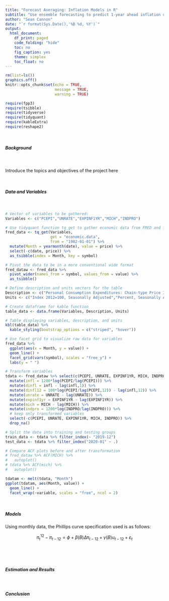 ```yaml
---
title: "Forecast Averaging: Inflation Models in R"
subtitle: "Use ensemble forecasting to predict 1-year ahead inflation using data from FRED"
author: "Sean Cannon"
date: "`r format(Sys.Date(),'%B %d, %Y')`"
output: 
  html_document:
    df_print: paged
    code_folding: "hide"
    toc: no
    fig_caption: yes
    theme: simplex
    toc_float: no
---
```

```r
rm(list=ls())
graphics.off()
knitr::opts_chunk$set(echo = TRUE,
                      message = TRUE,
                      warning = TRUE)
```

```r
require(fpp3)
require(tsibble)
require(tidyverse)
require(tidyquant)
require(kableExtra)
require(reshape2)
```

<br>
<h5>Background</h5>
<br>

Introduce the topics and objectives of the project here

<br>
<h5>Data and Variables</h5>
<br>
```r
# Vector of variables to be gathered:
Variables <- c("PCEPI","UNRATE","EXPINF1YR","MICH","INDPRO")

# Use tidyquant function tq_get to gather economic data from FRED and format as a tsibble
fred_data <- tq_get(Variables,
                    get = "economic.data",
                    from = "1982-01-01") %>%
  mutate(Month = yearmonth(date), value = price) %>%
  select(-c(date, price)) %>%
  as_tsibble(index = Month, key = symbol)

# Pivot the data to be in a more conventional wide format
fred_dataw <- fred_data %>%
  pivot_wider(names_from = symbol, values_from = value) %>%
  as_tsibble()
```

```r
# Define description and units vectors for the table
Description <- c("Personal Consumption Expenditures: Chain-type Price Index","Unemployment Rate","1-Year Expected Inflation","University of Michigan: Inflation Expectation","Industrial Production: Total Index")
Units <- c("Index 2012=100, Seasonally Adjusted","Percent, Seasonally Adjusted","Percent, Not Seasonally Adjusted","Percent, Not Seasonally Adjusted","Index 2017=100, Seasonally Adjusted")

# Create dataframe for kable function
table_data <- data.frame(Variables, Description, Units)

# Table displaying variables, description, and units
kbl(table_data) %>%
  kable_styling(bootstrap_options = c("striped", "hover"))
```

```r
# Use facet grid to visualize raw data for variables
fred_data %>% 
  ggplot(aes(x = Month, y = value)) + 
  geom_line() + 
  facet_grid(vars(symbol), scales = "free_y") + 
  labs(y = " ")
```

```r
# Transform variables
tdata <- fred_dataw %>% select(c(PCEPI, UNRATE, EXPINF1YR, MICH, INDPRO)) %>%
  mutate(infl = 1200*log(PCEPI/lag(PCEPI))) %>%                           # inflation
  mutate(dinfl = infl - lag(infl,1)) %>%                                  # differenced inflation
  mutate(dinfl12 = 100*log(PCEPI/lag(PCEPI,12)) - lag(infl,12)) %>%       # differenced inflation 12
  mutate(unrate = UNRATE - lag(UNRATE)) %>%                               # differenced unrate
  mutate(expinf1yr = EXPINF1YR - lag(EXPINF1YR)) %>%                      # differenced expected inf
  mutate(mich = MICH - lag(MICH)) %>%                                     # differenced mich
  mutate(indpro = 1200*log(INDPRO/lag(INDPRO))) %>%                       # differenced indpro
  # keep only transformed variables
  select(-c(PCEPI, UNRATE, EXPINF1YR, MICH, INDPRO)) %>%
  drop_na()

# Split the data into training and testing groups
train_data <- tdata %>% filter_index(~ "2019-12")
test_data <- tdata %>% filter_index("2020-01" ~ .)
```

```r
# Compare ACF plots before and after transformation
# fred_dataw %>% ACF(MICH) %>%
#   autoplot()
# tdata %>% ACF(mich) %>%
#   autoplot()
```


```r
tdatam <- melt(tdata, "Month")
ggplot(tdatam, aes(Month, value)) + 
  geom_line() + 
  facet_wrap(~variable, scales = "free", ncol = 2)
```


<br>
<h5>Models</h5>

Using monthly data, the Phillips curve specification used is as follows:

<center>$π^{12}_{t}−π_{t−12}=ϕ+β(B)Δπ_{t−12}+γ(B)u_{t−12}+ε_t$</center>
<br>

<br>
<h5>Estimation and Results</h5

<br>

<br>
<h5>Conclusion</h5>

<br>
